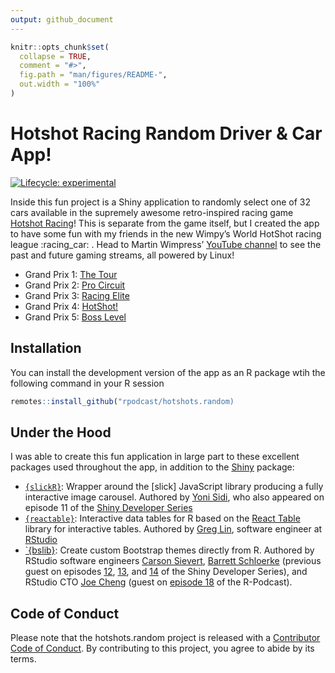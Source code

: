 ```yaml
---
output: github_document
---
```


<!-- README.md is generated from README.Rmd. Please edit that file -->

```r
knitr::opts_chunk$set(
  collapse = TRUE,
  comment = "#>",
  fig.path = "man/figures/README-",
  out.width = "100%"
)
```

# Hotshot Racing Random Driver & Car App!

<!-- badges: start -->
[![Lifecycle: experimental](https://img.shields.io/badge/lifecycle-experimental-orange.svg)](https://www.tidyverse.org/lifecycle/#experimental)
<!-- badges: end -->

Inside this fun project is a Shiny application to randomly select one of 32 cars available in the supremely awesome retro-inspired racing game [Hotshot Racing](https://www.curve-digital.com/en-us/games/featured/49/hotshot-racing)!  This is separate from the game itself, but I created the app to have some fun with my friends in the new Wimpy's World HotShot racing league :racing_car: .  Head to Martin Wimpress' [YouTube channel](https://www.youtube.com/channel/UC6D0aBP5pnWTGhQAvEmhUNw) to see the past and future gaming streams, all powered by Linux!

* Grand Prix 1: [The Tour](https://www.youtube.com/watch?v=KpZXn3elnFU)
* Grand Prix 2: [Pro Circuit](https://www.youtube.com/watch?v=ZhD5aIuTN8A)
* Grand Prix 3: [Racing Elite](https://www.youtube.com/watch?v=I-b2W93fkEs)
* Grand Prix 4: [HotShot!](https://www.youtube.com/watch?v=6QfHe62-70E)
* Grand Prix 5: [Boss Level](https://www.youtube.com/watch?v=ow8A68ElPp0)

## Installation

You can install the development version of the app as an R package wtih the following command in your R session

``` r
remotes::install_github("rpodcast/hotshots.random)
```

## Under the Hood

I was able to create this fun application in large part to these excellent packages used throughout the app, in addition to the [Shiny](https://shiny.rstudio.com) package:

* [`{slickR}`](https://yonicd.github.io/slickR/): Wrapper around the [slick] JavaScript library producing a fully interactive image carousel. Authored by [Yoni Sidi](https://twitter.com/yoniceedee), who also appeared on episode 11 of the [Shiny Developer Series](https://shinydevseries.com/post/episode-11-sidi/)
* [`{reactable}`](https://glin.github.io/reactable/): Interactive data tables for R based on the [React Table](https://github.com/tannerlinsley/react-table) library for interactive tables. Authored by [Greg Lin](https://github.com/glin), software engineer at [RStudio](https://rstudio.com)
* [`{bslib}](https://rstudio.github.io/bslib/): Create custom Bootstrap themes directly from R. Authored by RStudio software engineers [Carson Sievert](https://twitter.com/cpsievert), [Barrett Schloerke](https://twitter.com/schloerke?lang=en) (previous guest on episodes [12](https://shinydevseries.com/post/episode-12-barrett1/), [13](https://shinydevseries.com/post/episode-13-barrett2/), and [14](https://shinydevseries.com/post/episode-14-barrett3/) of the Shiny Developer Series), and RStudio CTO [Joe Cheng](https://twitter.com/jcheng?lang=en) (guest on [episode 18](https://r-podcast.org/episode/018-interviews-with-the-rstudio-team/) of the R-Podcast).


## Code of Conduct

Please note that the hotshots.random project is released with a [Contributor Code of Conduct](https://contributor-covenant.org/version/2/0/CODE_OF_CONDUCT.html). By contributing to this project, you agree to abide by its terms.
